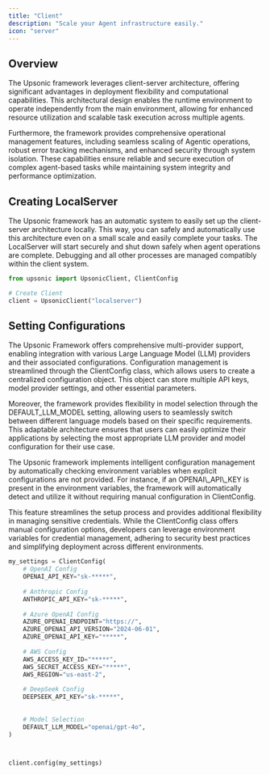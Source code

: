 ```yaml
---
title: "Client"
description: "Scale your Agent infrastructure easily."
icon: "server"
---
```


## Overview

The Upsonic framework leverages client-server architecture, offering significant advantages in deployment flexibility and computational capabilities. This architectural design enables the runtime environment to operate independently from the main environment, allowing for enhanced resource utilization and scalable task execution across multiple agents.

Furthermore, the framework provides comprehensive operational management features, including seamless scaling of Agentic operations, robust error tracking mechanisms, and enhanced security through system isolation. These capabilities ensure reliable and secure execution of complex agent-based tasks while maintaining system integrity and performance optimization.

## Creating LocalServer

The Upsonic framework has an automatic system to easily set up the client-server architecture locally. This way, you can safely and automatically use this architecture even on a small scale and easily complete your tasks. The LocalServer will start securely and shut down safely when agent operations are complete. Debugging and all other processes are managed compatibly within the client system.

```python
from upsonic import UpsonicClient, ClientConfig

# Create Client
client = UpsonicClient("localserver")
```

## Setting Configurations

The Upsonic Framework offers comprehensive multi-provider support, enabling integration with various Large Language Model (LLM) providers and their associated configurations. Configuration management is streamlined through the ClientConfig class, which allows users to create a centralized configuration object. This object can store multiple API keys, model provider settings, and other essential parameters.

Moreover, the framework provides flexibility in model selection through the DEFAULT\_LLM\_MODEL setting, allowing users to seamlessly switch between different language models based on their specific requirements. This adaptable architecture ensures that users can easily optimize their applications by selecting the most appropriate LLM provider and model configuration for their use case.

<Tip>
  The Upsonic framework implements intelligent configuration management by automatically checking environment variables when explicit configurations are not provided. For instance, if an OPENAI\_API\_KEY is present in the environment variables, the framework will automatically detect and utilize it without requiring manual configuration in ClientConfig.



  This feature streamlines the setup process and provides additional flexibility in managing sensitive credentials. While the ClientConfig class offers manual configuration options, developers can leverage environment variables for credential management, adhering to security best practices and simplifying deployment across different environments.
</Tip>



```python
my_settings = ClientConfig(
    # OpenAI Config
    OPENAI_API_KEY="sk-*****",
    
    # Anthropic Config
    ANTHROPIC_API_KEY="sk-*****",
    
    # Azure OpenAI Config
    AZURE_OPENAI_ENDPOINT="https://",
    AZURE_OPENAI_API_VERSION="2024-06-01",
    AZURE_OPENAI_API_KEY="*****",
    
    # AWS Config
    AWS_ACCESS_KEY_ID="*****",
    AWS_SECRET_ACCESS_KEY="*****",
    AWS_REGION="us-east-2",
    
    # DeepSeek Config
    DEEPSEEK_API_KEY="sk-*****",
    
    
    # Model Selection
    DEFAULT_LLM_MODEL="openai/gpt-4o",
)



client.config(my_settings)

```